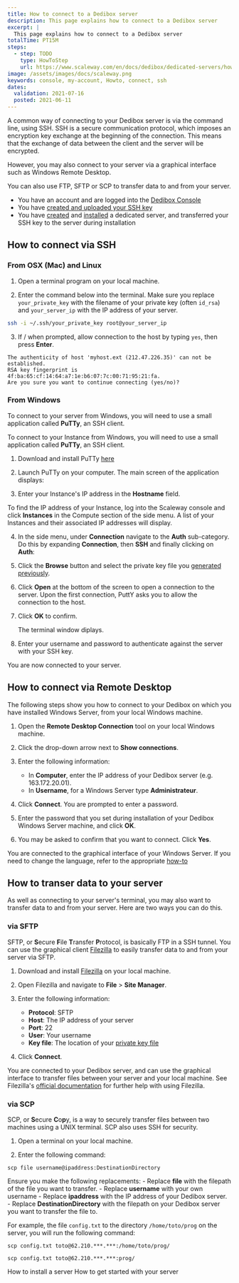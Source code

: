 ```yaml
---
title: How to connect to a Dedibox server
description: This page explains how to connect to a Dedibox server
excerpt: |
  This page explains how to connect to a Dedibox server
totalTime: PT15M
steps:
  - step: TODO
    type: HowToStep
    url: https://www.scaleway.com/en/docs/dedibox/dedicated-servers/how-to/connect-to-server
image: /assets/images/docs/scaleway.png
keywords: console, my-account, Howto, connect, ssh
dates:
  validation: 2021-07-16
  posted: 2021-06-11
---
```


A common way of connecting to your Dedibox server is via the command line, using SSH. SSH is a secure communication protocol, which imposes an encryption key exchange at the beginning of the connection. This means that the exchange of data between the client and the server will be encrypted.

However, you may also connect to your server via a graphical interface such as Windows Remote Desktop.

You can also use FTP, SFTP or SCP to transfer data to and from your server.

<Message type="requirement">

  - You have an account and are logged into the [Dedibox Console](https://console.online.net)
  - You have [created and uploaded your SSH key](/dedibox-console/my-account/how-to/upload-an-ssh-key)
  - You have [created](/dedibox/dedicated-servers/how-to/order-a-server) and [installed](/dedibox/dedicated-servers/how-to/install-a-server) a dedicated server, and transferred your SSH key to the server during installation

</Message>

## How to connect via SSH 

### From OSX (Mac) and Linux

1. Open a terminal program on your local machine.

2. Enter the command below into the terminal. Make sure you replace `your_private_key` with the filename of your private key (often `id_rsa`) and `your_server_ip` with the IP address of your server.

  ```bash
  ssh -i ~/.ssh/your_private_key root@your_server_ip
  ```

3. If / when prompted, allow connection to the host by typing `yes`, then press **Enter**.
  ```
  The authenticity of host 'myhost.ext (212.47.226.35)' can not be established.
  RSA key fingerprint is 4f:ba:65:cf:14:64:a7:1e:b6:07:7c:00:71:95:21:fa.
  Are you sure you want to continue connecting (yes/no)?
  ```

### From Windows

To connect to your server from Windows, you will need to use a small application called **PuTTy**, an SSH client.

To connect to your Instance from Windows, you will need to use a small application called **PuTTy**, an SSH client.

1. Download and install PuTTy [here](https://www.chiark.greenend.org.uk/~sgtatham/putty/latest.html)

2. Launch PuTTy on your computer. The main screen of the application displays:

   <Lightbox src="scaleway-putty-main.png" alt="" />

3. Enter your Instance's IP address in the **Hostname** field.

   <Message type="tip">

  To find the IP address of your Instance, log into the Scaleway console and
  click **Instances** in the Compute section of the side menu. A list of your
  Instances and their associated IP addresses will display.

   </Message>

4. In the side menu, under **Connection** navigate to the **Auth** sub-category. Do this by expanding **Connection**, then **SSH** and finally clicking on **Auth**:

   <Lightbox src="scaleway-putty-ssh.png" alt="" />

5. Click the **Browse** button and select the private key file you [generated previously](/dedibox-console/my-account/how-to/upload-an-ssh-key).

6. Click **Open** at the bottom of the screen to open a connection to the server. Upon the first connection, PuttY asks you to allow the connection to the host.

7. Click **OK** to confirm.

   <Lightbox src="scaleway-putty-security.png" alt="" />

   The terminal window diplays.

8. Enter your username and password to authenticate against the server with your SSH key.

You are now connected to your server.

## How to connect via Remote Desktop

The following steps show you how to connect to your Dedibox on which you have installed Windows Server, from your local Windows machine.

1. Open the **Remote Desktop Connection** tool on your local Windows machine.

2. Click the drop-down arrow next to **Show connections**.

3. Enter the following information:
    - In **Computer**, enter the IP address of your Dedibox server (e.g. 163.172.20.01).
    - In **Username**, for a Windows Server type **Administrateur**.

4. Click **Connect**. You are prompted to enter a password.

5. Enter the password that you set during installation of your Dedibox Windows Server machine, and click **OK**.

6. You may be asked to confirm that you want to connect. Click **Yes**.

You are connected to the graphical interface of your Windows Server. If you need to change the language, refer to the appropriate [how-to](/dedibox/dedicated-servers/how-to/change-win-server-language)

## How to transer data to your server

As well as connecting to your server's terminal, you may also want to transfer data to and from your server. Here are two ways you can do this.

### via SFTP

SFTP, or **S**ecure **F**ile **T**ransfer **P**rotocol, is basically FTP in a SSH tunnel. You can use the graphical client [Filezilla](https://filezilla-project.org) to easily transfer data to and from your server via SFTP. 

1. Download and install [Filezilla](https://filezilla-project.org) on your local machine.

2. Open Filezilla and navigate to **File** > **Site Manager**.

3. Enter the following information:
    - **Protocol**: SFTP
    - **Host**: The IP address of your server
    - **Port**: 22
    - **User**: Your username
    - **Key file**: The location of your [private key file](/dedibox-console/my-account/how-to/upload-an-ssh-key)

4. Click **Connect**.

You are connected to your Dedibox server, and can use the graphical interface to transfer files between your server and your local machine. See Filezilla's [official documentation](https://filezilla-project.org/support.php) for further help with using Filezilla.

### via SCP

SCP, or **S**ecure **C**o**p**y, is a way to securely transfer files between two machines using a UNIX terminal. SCP also uses SSH for security.

1. Open a terminal on your local machine.

2. Enter the following command:

  ```
  scp file username@ipaddress:DestinationDirectory
  ```
  
  Ensure you make the following replacements:
    - Replace **file** with the filepath of the file you want to transfer.
    - Replace **username** with your own username
    - Replace **ipaddress** with the IP address of your Dedibox server.
    - Replace **DestinationDirectory** with the filepath on your Dedibox server you want to transfer the file to.

  
  For example, the file `config.txt` to the directory `/home/toto/prog` on the server, you will run the following command:

  ```
  scp config.txt toto@62.210.***.***:/home/toto/prog/
  ```

  ```
  scp config.txt toto@62.210.***.***:prog/
  ```

<Navigation title="See Also">
  <PreviousButton to="/dedibox/dedicated-servers/how-to/install-a-server/">How to install a server</PreviousButton>
  <NextButton to="/dedibox/dedicated-servers/how-to/get-started-with-server/">How to get started with your server</NextButton>
</Navigation>
